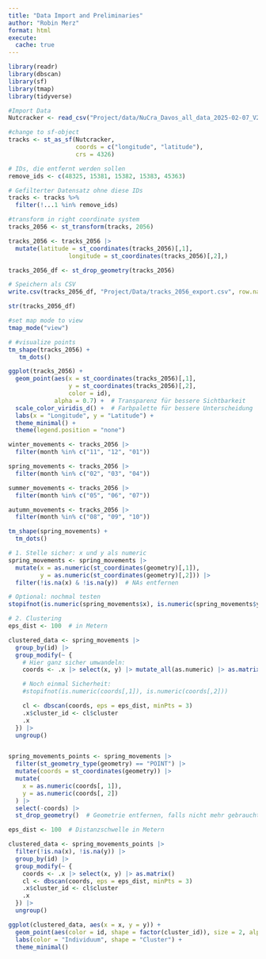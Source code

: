 ```yaml
---
title: "Data Import and Preliminaries"
author: "Robin Merz"
format: html
execute: 
  cache: true
---
```


```r
library(readr)
library(dbscan)
library(sf)
library(tmap)
library(tidyverse)
```


```r
#Import Data
Nutcracker <- read_csv("Project/data/NuCra_Davos_all_data_2025-02-07_V2.csv")

#change to sf-object
tracks <- st_as_sf(Nutcracker,
                   coords = c("longitude", "latitude"),
                   crs = 4326)
```


```r
# IDs, die entfernt werden sollen
remove_ids <- c(48325, 15381, 15382, 15383, 45363)

# Gefilterter Datensatz ohne diese IDs
tracks <- tracks %>% 
  filter(!...1 %in% remove_ids)

#transform in right coordinate system
tracks_2056 <- st_transform(tracks, 2056)

tracks_2056 <- tracks_2056 |> 
  mutate(latitude = st_coordinates(tracks_2056)[,1],
                 longitude = st_coordinates(tracks_2056)[,2],)

tracks_2056_df <- st_drop_geometry(tracks_2056)

# Speichern als CSV
write.csv(tracks_2056_df, "Project/Data/tracks_2056_export.csv", row.names = FALSE)

str(tracks_2056_df)
```


```r
#set map mode to view
tmap_mode("view")

# #visualize points
tm_shape(tracks_2056) +
   tm_dots()

ggplot(tracks_2056) +
  geom_point(aes(x = st_coordinates(tracks_2056)[,1],
                 y = st_coordinates(tracks_2056)[,2],
                 color = id),
             alpha = 0.7) +  # Transparenz für bessere Sichtbarkeit
  scale_color_viridis_d() +  # Farbpalette für bessere Unterscheidung
  labs(x = "Longitude", y = "Latitude") +
  theme_minimal() +
  theme(legend.position = "none")

winter_movements <- tracks_2056 |> 
  filter(month %in% c("11", "12", "01"))

spring_movements <- tracks_2056 |> 
  filter(month %in% c("02", "03", "04"))

summer_movements <- tracks_2056 |> 
  filter(month %in% c("05", "06", "07"))

autumn_movements <- tracks_2056 |> 
  filter(month %in% c("08", "09", "10"))

tm_shape(spring_movements) +
  tm_dots()

```

```r
# 1. Stelle sicher: x und y als numeric
spring_movements <- spring_movements |>
  mutate(x = as.numeric(st_coordinates(geometry)[,1]),
         y = as.numeric(st_coordinates(geometry)[,2])) |>
  filter(!is.na(x) & !is.na(y))  # NAs entfernen

# Optional: nochmal testen
stopifnot(is.numeric(spring_movements$x), is.numeric(spring_movements$y))

# 2. Clustering
eps_dist <- 100  # in Metern

clustered_data <- spring_movements |>
  group_by(id) |>
  group_modify(~ {
    # Hier ganz sicher umwandeln:
    coords <- .x |> select(x, y) |> mutate_all(as.numeric) |> as.matrix()

    # Noch einmal Sicherheit:
    #stopifnot(is.numeric(coords[,1]), is.numeric(coords[,2]))

    cl <- dbscan(coords, eps = eps_dist, minPts = 3)
    .x$cluster_id <- cl$cluster
    .x
  }) |>
  ungroup()


spring_movements_points <- spring_movements |> 
  filter(st_geometry_type(geometry) == "POINT") |> 
  mutate(coords = st_coordinates(geometry)) |>
  mutate(
    x = as.numeric(coords[, 1]),
    y = as.numeric(coords[, 2])
  ) |>
  select(-coords) |> 
  st_drop_geometry()  # Geometrie entfernen, falls nicht mehr gebraucht

eps_dist <- 100  # Distanzschwelle in Metern

clustered_data <- spring_movements_points |> 
  filter(!is.na(x), !is.na(y)) |> 
  group_by(id) |> 
  group_modify(~ {
    coords <- .x |> select(x, y) |> as.matrix()
    cl <- dbscan(coords, eps = eps_dist, minPts = 3)
    .x$cluster_id <- cl$cluster
    .x
  }) |> 
  ungroup()

ggplot(clustered_data, aes(x = x, y = y)) +
  geom_point(aes(color = id, shape = factor(cluster_id)), size = 2, alpha = 0.8) +
  labs(color = "Individuum", shape = "Cluster") +
  theme_minimal()
```


